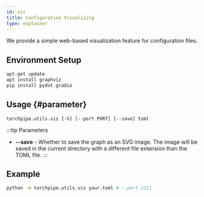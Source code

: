 ```yaml
---
id: vis
title: Configuration Visualizing
type: explainer
---
```


We provide a simple web-based visualization feature for configuration files.
## Environment Setup

```bash
apt-get update
apt install graphviz
pip install pydot gradio
```

## Usage {#parameter}

 `torchpipe.utils.vis [-h] [--port PORT] [--save] toml`

:::tip Parameters
- **--save** - Whether to save the graph as an SVG image. The image will be saved in the current directory with a different file extension than the TOML file.
::: 


## Example
```bash
python -m torchpipe.utils.vis your.toml # --port 2211
```